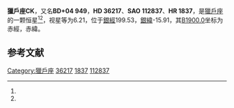 {{Starbox begin
| name = 獵戶座CK
}}
{{Starbox observe
| epoch = [[J2000.0|J2000.0]]
| constell = [[獵戶座|獵戶座]]<ref name=SIMBAD>{{cite web
 | url=http://simbad.u-strasbg.fr/simbad/sim-id?Ident=HR+1837
 | title=Pulsating variable Star
 | publisher=Centre de Données astronomiques de Strasbourg
 | work=SIMBAD
 | accessdate=2012-07-13
 | archive-date=2019-07-13
 | archive-url=https://web.archive.org/web/20190713134029/http://simbad.u-strasbg.fr/simbad/sim-id?Ident=HR+1837
 | dead-url=no
 }}</ref><ref name=DATA>{{cite web
 | url=http://vizier.u-strasbg.fr/viz-bin/VizieR-5?-out.add=.&-source=5050&-corr=PK=HR&-out.max=9999&HR=1837
 | title=VizieR Detailed Page
 | accessdate=2012-07-13
 | archive-date=2016-03-05
 | archive-url=https://web.archive.org/web/20160305052359/http://vizier.u-strasbg.fr/viz-bin/VizieR-5?-out.add=.&-source=5050&-corr=PK=HR&-out.max=9999&HR=1837
 | dead-url=no
 }}</ref>
| 星官 = 
| ra = {{RA|5|30|19.8}}<ref name=SIMBAD /><ref name=DATA />
| dec = {{DEC|+4|12|15}}<ref name=SIMBAD /><ref name=DATA />
| appmag_v = 6.21<ref name=SIMBAD /><ref name=DATA />
}}
{{Starbox character
| class = K2IIIe<ref name=SIMBAD /><ref name=DATA />
| b-v = 1.27<ref name=SIMBAD /><ref name=DATA />
| u-b = 1.38<ref name=SIMBAD /><ref name=DATA />
| r-i = 0.47E<ref name=SIMBAD /><ref name=DATA />
| variable = 
}}
{{Starbox astrometry
| radial_v = 1.38
| prop_mo_ra = 15
| parallax = 
| p_error = 
}}
{{Starbox catalog
| names =BD+04 949，[[SAO星表|SAO]] 112837，[[HD星表|HD]] 36217，[[HR星表|HR]] 1837}}
{{Starbox reference |Simbad=HR+1837}}
{{Starbox end}}

'''獵戶座CK'''，又名'''BD+04 949'''，'''HD 36217'''、'''SAO 112837'''、'''HR 1837'''，是[[獵戶座|獵戶座]]的一颗恒星<ref name=SIMBAD /><ref name=DATA />，视星等为6.21，位于[[銀道座標系|銀經]]199.53，[[銀道座標系|銀緯]]-15.91，其[[B1900.0|B1900.0]]坐标为赤經{{RA|5|25|2.8}}，赤緯{{DEC|+4|-15.91|38}}。

== 参考文献 ==
{{reflist}}

{{star-stub}}

{{獵戶座恒星}}
[[Category:獵戶座|Category:獵戶座]]
[[Category:HD和HDE天體|36217]]
[[Category:HR天體|1837]]
[[Category:SAO天體|112837]]